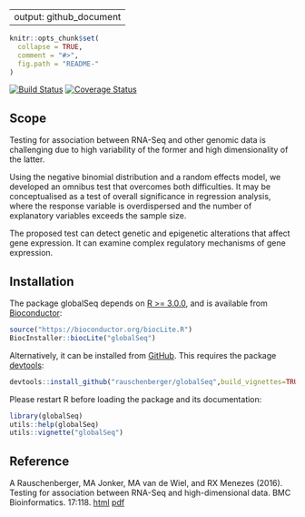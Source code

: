 
---
output: github_document
---

<!-- README.md is generated from README.Rmd. Please edit that file -->

```{r, echo = FALSE}
knitr::opts_chunk$set(
  collapse = TRUE,
  comment = "#>",
  fig.path = "README-"
)
```

[![Build Status](https://travis-ci.org/rauschenberger/globalSeq.svg?branch=master)](https://travis-ci.org/rauschenberger/globalSeq)
[![Coverage Status](https://codecov.io/github/rauschenberger/globalSeq/coverage.svg?branch=master)](https://codecov.io/github/rauschenberger/globalSeq?branch=master)

<!--[![Platforms](http://www.bioconductor.org/shields/availability/release/globalSeq.svg)](http://bioconductor.org/packages/devel/bioc/html/globalSeq.html#archives)
[![Downloads](http://www.bioconductor.org/shields/downloads/globalSeq.svg)](http://bioconductor.org/packages/stats/bioc/globalSeq/)
[![Posts](http://www.bioconductor.org/shields/posts/globalSeq.svg)](https://support.bioconductor.org/t/globalseq/)
[![in Bioc](http://www.bioconductor.org/shields/years-in-bioc/globalSeq.svg)](http://bioconductor.org/packages/devel/bioc/html/globalSeq.html#since)
[![Build](http://www.bioconductor.org/shields/build/devel/bioc/globalSeq.svg)](http://bioconductor.org/checkResults/devel/bioc-LATEST/globalSeq/)
[![Commits](http://www.bioconductor.org/shields/commits/bioc/globalSeq.svg)](http://bioconductor.org/packages/devel/bioc/html/globalSeq.html#svn_source)
[![Coverage Status](http://www.bioconductor.org/shields/coverage/devel/globalSeq.svg)](https://codecov.io/github/Bioconductor-mirror/globalSeq/branch/master)-->

## Scope

Testing for association between RNA-Seq and other genomic data is challenging due to high variability of the former and high dimensionality of the latter.

Using the negative binomial distribution and a random effects model, we developed an omnibus test that overcomes both difficulties. It may be conceptualised as a test of overall significance in regression analysis, where the response variable is overdispersed and the number of explanatory variables exceeds the sample size.

The proposed test can detect genetic and epigenetic alterations that affect gene expression. It can examine complex regulatory mechanisms of gene expression.

## Installation

The package globalSeq depends on [R >= 3.0.0](https://cran.r-project.org/), and is available from [Bioconductor](http://bioconductor.org/packages/globalSeq/):
```{r eval=FALSE}
source("https://bioconductor.org/biocLite.R")
BiocInstaller::biocLite("globalSeq")
```

Alternatively, it can be installed from [GitHub](https://github.com/rauschenberger/globalSeq). This requires the package [devtools](https://cran.r-project.org/web/packages/devtools/README.html):
```{r eval=FALSE}
devtools::install_github("rauschenberger/globalSeq",build_vignettes=TRUE)
```

Please restart R before loading the package and its documentation:
```{r eval=FALSE}
library(globalSeq)
utils::help(globalSeq)
utils::vignette("globalSeq")
```

## Reference

A Rauschenberger, MA Jonker, MA van de Wiel, and RX Menezes (2016).
Testing for association between RNA-Seq and high-dimensional data.
BMC Bioinformatics. 17:118.
[html](http://dx.doi.org/10.1186/s12859-016-0961-5) [pdf](http://www.biomedcentral.com/content/pdf/s12859-016-0961-5.pdf)

<!-- [html]
<script>
  (function(i,s,o,g,r,a,m){i['GoogleAnalyticsObject']=r;i[r]=i[r]||function(){
  (i[r].q=i[r].q||[]).push(arguments)},i[r].l=1*new Date();a=s.createElement(o),
  m=s.getElementsByTagName(o)[0];a.async=1;a.src=g;m.parentNode.insertBefore(a,m)
  })(window,document,'script','https://www.google-analytics.com/analytics.js','ga');
  ga('create', 'UA-96845398-2', 'auto');
  ga('send', 'pageview');
</script>
-->
